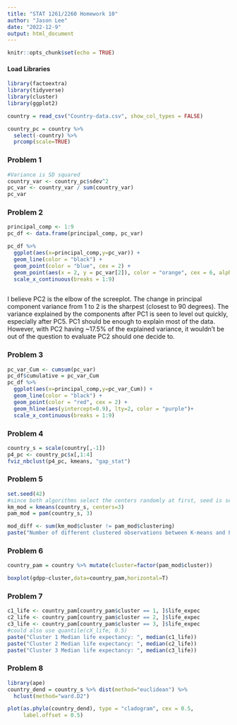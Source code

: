 ```yaml
---
title: "STAT 1261/2260 Homework 10"
author: "Jason Lee"
date: "2022-12-9"
output: html_document
---
```

```r
knitr::opts_chunk$set(echo = TRUE)
```

#### Load Libraries
```r
library(factoextra)
library(tidyverse)
library(cluster)
library(ggplot2)

country = read_csv("Country-data.csv", show_col_types = FALSE)
```

```r
country_pc = country %>% 
  select(-country) %>% 
  prcomp(scale=TRUE)
```

### Problem 1
```r
#Variance is SD squared
country_var <- country_pc$sdev^2
pc_var <- country_var / sum(country_var)
pc_var
```

### Problem 2
```r
principal_comp <- 1:9
pc_df <- data.frame(principal_comp, pc_var)

pc_df %>% 
  ggplot(aes(x=principal_comp,y=pc_var)) +
  geom_line(color = "black") +
  geom_point(color = "blue", cex = 2) +
  geom_point(aes(x = 2, y = pc_var[2]), color = "orange", cex = 6, alpha = 0.1) +
  scale_x_continuous(breaks = 1:9)
  
```

I believe PC2 is the elbow of the screeplot. The change in principal component variance from 1 to 2 is the sharpest (closest to 90 degrees). The variance explained by the components after PC1 is seen to level out quickly, especially after PC5. PC1 should be enough to explain most of the data. However, with PC2 having ~17.5% of the explained variance, it wouldn't be out of the question to evaluate PC2 should one decide to.

### Problem 3
```r
pc_var_Cum <- cumsum(pc_var)
pc_df$cumulative = pc_var_Cum
pc_df %>%
  ggplot(aes(x=principal_comp,y=pc_var_Cum)) +
  geom_line(color = "black") +
  geom_point(color = "red", cex = 2) +
  geom_hline(aes(yintercept=0.9), lty=2, color = "purple")+
  scale_x_continuous(breaks = 1:9)
```

### Problem 4
```r
country_s = scale(country[,-1])
p4_pc <- country_pc$x[,1:4]
fviz_nbclust(p4_pc, kmeans, "gap_stat")
```

### Problem 5
```r
set.seed(42)
#since both algorithms select the centers randomly at first, seed is set to ensure consistency
km_mod = kmeans(country_s, centers=3)
pam_mod = pam(country_s, 3)

mod_diff <- sum(km_mod$cluster != pam_mod$clustering)
paste("Number of different clustered observations between K-means and PAM: ", mod_diff)
```

### Problem 6
```r
country_pam = country %>% mutate(cluster=factor(pam_mod$cluster))

boxplot(gdpp~cluster,data=country_pam,horizontal=T)
```

### Problem 7
```r
c1_life <- country_pam[country_pam$cluster == 1, ]$life_expec
c2_life <- country_pam[country_pam$cluster == 2, ]$life_expec
c3_life <- country_pam[country_pam$cluster == 3, ]$life_expec
#could also use quantile(cX_life, 0.5)
paste("Cluster 1 Median life expectancy: ", median(c1_life))
paste("Cluster 2 Median life expectancy: ", median(c2_life))
paste("Cluster 3 Median life expectancy: ", median(c3_life))
```

### Problem 8
```r
library(ape)
country_dend = country_s %>% dist(method="euclidean") %>% 
  hclust(method="ward.D2")

plot(as.phylo(country_dend), type = "cladogram", cex = 0.5, 
     label.offset = 0.5)
```

